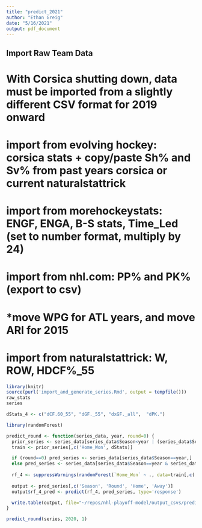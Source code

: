 ```yaml
---
title: "predict_2021"
author: "Ethan Greig"
date: "5/16/2021"
output: pdf_document
---
```

## Import Raw Team Data

# With Corsica shutting down, data must be imported from a slightly different CSV format for 2019 onward

# import from evolving hockey: corsica stats + copy/paste Sh% and Sv% from past years corsica or current naturalstattrick
# import from morehockeystats: ENGF, ENGA, B-S stats, Time_Led (set to number format, multiply by 24)
# import from nhl.com: PP% and PK% (export to csv)
#   *move WPG for ATL years, and move ARI for 2015
# import from naturalstattrick: W, ROW, HDCF%_55
```r
library(knitr)
source(purl('import_and_generate_series.Rmd', output = tempfile()))
raw_stats
series
```

```r
dStats_4 <- c("dCF.60_55", "dGF._55", "dxGF._all",  "dPK.")
```

```r
library(randomForest)

predict_round <- function(series_data, year, round=0) {
  prior_series <- series_data[series_data$Season<year | (series_data$Season==year & series_data$Round<round),]
  train <- prior_series[,c('Home_Won', dStats)]

  if (round==0) pred_series <- series_data[series_data$Season==year,]
  else pred_series <- series_data[series_data$Season==year & series_data$Round==round,]
  
  rf_4 <- suppressWarnings(randomForest(`Home_Won` ~ ., data=train[,c('Home_Won', dStats_4)], ntree=50000, mtry=1, nodesize=129))
  
  output <- pred_series[,c('Season', 'Round', 'Home', 'Away')]
  output$rf_4_pred <- predict(rf_4, pred_series, type='response')

  write.table(output, file="~/repos/nhl-playoff-model/output_csvs/predictions_2021_temp.csv", sep=',', col.names=NA)
}
```

```r
predict_round(series, 2020, 1)
```